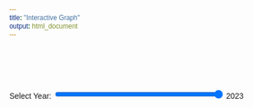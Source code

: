 ```yaml
---
title: "Interactive Graph"
output: html_document
---
```


<style>
  * {
    font-family: sans-serif;
  }
  .bar-men {
    fill: blue;
  }
  .bar-women {
    fill: pink;
  }
  .bar:hover {
    opacity: 0.8;
  }
  #year-slider {
    width: 300px;
    margin-bottom: 20px;
  }
  .axis-label {
    font-size: 14px;
  }
  .job-label {
    font-size: 12px;
    font-weight: bold;
    fill: black;
    text-anchor: middle;
  }
  /* Tooltip Styling */
  .tooltip {
    background-color: #f4f4f4;
    padding: 8px;
    border-radius: 5px;
    font-size: 12px;
    pointer-events: none;
    opacity: 0.9;
    position: absolute;
    z-index: 10;
  }

.wage-gap-box {
  fill: blue;
  opacity: 0.6;
}

</style> 


<div id="plot" style="padding:30px 5px;"><div id="tooltip" style="position: absolute; visibility: hidden; background: #fff; border: 1px solid #ccc; padding: 10px; border-radius: 5px; font-size: 12px; box-shadow: 2px 2px 5px rgba(0,0,0,0.3);"></div>
</div>

<label for="year-slider">Select Year:</label>
<input type="range" id="year-slider" min="2013" max="2023" step="1" value="2023">
<span id="selected-year">2023</span>

<script src="https://d3js.org/d3.v7.min.js"></script>
<script src="scripts/myscript.js"></script>
